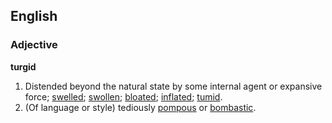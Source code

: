 ==English==

===Adjective===

'''turgid'''

# Distended beyond the natural state by some internal agent or expansive force; [[swelled]]; [[swollen]]; [[bloated]]; [[inflated]]; [[tumid]].
# (Of language or style) tediously [[pompous]] or [[bombastic]].